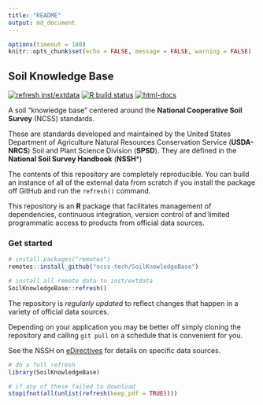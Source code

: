 ```yaml
---
title: "README"
output: md_document
---
```


```r
options(timeout = 180)
knitr::opts_chunk$set(echo = FALSE, message = FALSE, warning = FALSE)
```

## Soil Knowledge Base
[![refresh inst/extdata](https://github.com/brownag/SoilKnowledgeBase/workflows/refresh-extdata/badge.svg)](https://github.com/brownag/SoilKnowledgeBase/actions?query=workflow%3Arefresh-extdata)
[![R build status](https://github.com/brownag/SoilKnowledgeBase/workflows/R-CMD-check/badge.svg)](https://github.com/brownag/SoilKnowledgeBase/actions)
[![html-docs](https://img.shields.io/badge/docs-HTML-informational)](https://ncss-tech.github.io/SoilKnowledgeBase/)

A soil "knowledge base" centered around the **National Cooperative Soil Survey** (NCSS) standards.

These are standards developed and maintained by the United States Department of Agriculture Natural Resources Conservation Service (**USDA-NRCS**) Soil and Plant Science Division (**SPSD**). They are defined in the **National Soil Survey Handbook** (**NSSH***)

The contents of this repository are completely reproducible. You can build an instance of all of the external data from scratch if you install the package off GitHub and run the `refresh()` command.

This repository is an **R** package that facilitates management of dependencies, continuous integration, version control of and limited programmatic access to products from official data sources.

### Get started

```r
# install.packages("remotes")
remotes::install_github("ncss-tech/SoilKnowledgeBase")

# install all remote data to inst/extdata
SoilKnowledgeBase::refresh()
```

The repository is _regularly updated_ to reflect changes that happen in a variety of official data sources. 

Depending on your application you may be better off simply cloning the repository and calling `git pull` on a schedule that is convenient for you.
 
See the NSSH on [eDirectives](http://directives.sc.egov.usda.gov/) for details on specific data sources.

```r
# do a full refresh
library(SoilKnowledgeBase)

# if any of these failed to download
stopifnot(all(unlist(refresh(keep_pdf = TRUE))))
``` 
